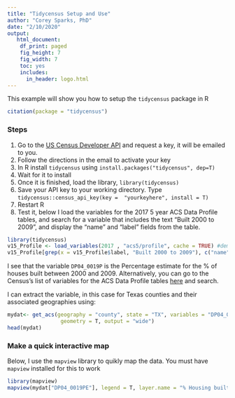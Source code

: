 ```yaml
---
title: "Tidycensus Setup and Use"
author: "Corey Sparks, PhD"
date: "2/10/2020"
output:
   html_document:
    df_print: paged
    fig_height: 7
    fig_width: 7
    toc: yes
    includes:
      in_header: logo.html
---
```


This example will show you how to setup the `tidycensus` package in R
```r
citation(package = "tidycensus")
```

### Steps

 1. Go to the [US Census Developer API](http://api.census.gov/data/key_signup.html) and request a key, it will be emailed to you.
 2. Follow the directions in the email to activate your key
 3. In R install `tidycensus` using `install.packages("tidycensus", dep=T)`
 4. Wait for it to install
 5. Once it is finished, load the library, `library(tidycensus)`
 6. Save your API key to your working directory. Type `tidycensus::census_api_key(key =  "yourkeyhere", install = T)`
 7. Restart R
 8. Test it, below I load the variables for the 2017 5 year ACS Data Profile tables, and search for a variable that includes the text "Built 2000 to 2009", and display the "name" and "label" fields from the table.
 
```r

library(tidycensus)
v15_Profile <- load_variables(2017 , "acs5/profile", cache = TRUE) #demographic profile tables
v15_Profile[grep(x = v15_Profile$label, "Built 2000 to 2009"), c("name", "label")]

```

I see that the variable `DP04_0019P` is the Percentage estimate for the % of houses built between 2000 and 2009. 
Alternatively, you can go to the Census's list of variables for the ACS Data Profile tables [here](https://api.census.gov/data/2017/acs/acs5/profile/variables.html) and search.

I can extract the variable, in this case for Texas counties and their associated geographies using:

```r

mydat<- get_acs(geography = "county", state = "TX", variables = "DP04_0019P", year=2017,
                 geometry = T, output = "wide")
head(mydat)

```


### Make a quick interactive map
Below, I use the `mapview` library to quikly map the data. You must have `mapview` installed for this to work

```r
library(mapview)
mapview(mydat["DP04_0019PE"], legend = T, layer.name = "% Housing built 2000 to 2009")

```